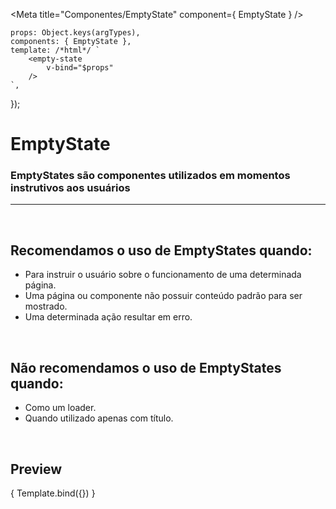 
<Meta
	title="Componentes/EmptyState"
	component={ EmptyState }
/>

	props: Object.keys(argTypes),
	components: { EmptyState },
	template: /*html*/ `
		<empty-state
			v-bind="$props" 
		/>
	`,
});

# EmptyState

### EmptyStates são componentes utilizados em momentos instrutivos aos usuários

---
<br />

## Recomendamos o uso de EmptyStates quando:
- Para instruir o usuário sobre o funcionamento de uma determinada página.
- Uma página ou componente não possuir conteúdo padrão para ser mostrado.
- Uma determinada ação resultar em erro.

<br />

## Não recomendamos o uso de EmptyStates quando:
- Como um loader.
- Quando utilizado apenas com título.

<br />

## Preview

<Canvas>
	<Story
		name="EmptyState"
		args={{
			emptyStateImage: 'static/media/CuidaTempLogo.f4adb1cc.png',
			imgDescription: 'Imagem de empty state',
			title: 'Título do empty state',
			text: 'Para sair dessa situação de empty state, realize a ação abaixo',
			showActionButton: true,
			buttonText: 'Adicionar novo recurso',
		}}
	>
		{ Template.bind({}) }
	</Story>
</Canvas>

<ArgsTable story="EmptyState" />
